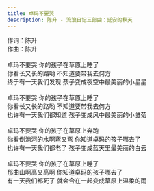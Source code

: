 ```yaml
---
title: 卓玛不要哭
description: 陈升 - 流浪日记三部曲：延安的秋天
---
```


作词：陈升<br />作曲：陈升<br /><br />卓玛不要哭 你的孩子在草原上睡了<br />你看长又长的路哟 不知道要带我去何方<br />终于有一天我们发现 孩子变成夜空中最美丽的小星星<br /><br />卓玛不要哭 你的孩子在草原上睡了<br />你看长又长的路哟 不知道要带我去何方<br />也许有一天我们都知道 孩子变成风中最美丽的小雏菊<br /><br />卓玛不要哭 你的孩子在草原上奔跑<br />你看倒淌河的水啊弯又弯 你知道卓玛的孩子哪去了<br />也许有一天我们都老了 孩子变成蓝天里最美丽的白云<br /><br />卓玛不要哭 你的孩子在草原上睡了<br />那曲山啊高又高啊 你知道卓玛的孩子哪去了<br />有一天我们都死了 就会合在一起变成草原上温柔的雨